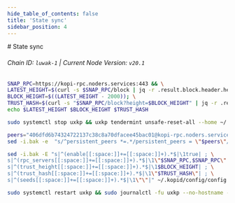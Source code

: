 ```yaml
---
hide_table_of_contents: false
title: 'State sync'
sidebar_position: 4
---
```


<div class="h1-with-icon icon-kopi">
  # State sync
</div>

###### Chain ID: `luwak-1` | Current Node Version: `v20.1`

```bash
SNAP_RPC=https://kopi-rpc.noders.services:443 && \
LATEST_HEIGHT=$(curl -s $SNAP_RPC/block | jq -r .result.block.header.height); \
BLOCK_HEIGHT=$((LATEST_HEIGHT - 2000)); \
TRUST_HASH=$(curl -s "$SNAP_RPC/block?height=$BLOCK_HEIGHT" | jq -r .result.block_id.hash) && \
echo $LATEST_HEIGHT $BLOCK_HEIGHT $TRUST_HASH
```

```bash
sudo systemctl stop uxkp && uxkp tendermint unsafe-reset-all --home ~/.kopid --keep-addr-book
```

```bash
peers="406dfd6b74324722137c38c8a70dfacee45bac01@kopi-rpc.noders.services:30756"
sed -i.bak -e  "s/^persistent_peers *=.*/persistent_peers = \"$peers\"/" ~/.kopid/config/config.toml
```

```bash
sed -i.bak -E "s|^(enable[[:space:]]+=[[:space:]]+).*$|\1true| ; \
s|^(rpc_servers[[:space:]]+=[[:space:]]+).*$|\1\"$SNAP_RPC,$SNAP_RPC\"| ; \
s|^(trust_height[[:space:]]+=[[:space:]]+).*$|\1$BLOCK_HEIGHT| ; \
s|^(trust_hash[[:space:]]+=[[:space:]]+).*$|\1\"$TRUST_HASH\"| ; \
s|^(seeds[[:space:]]+=[[:space:]]+).*$|\1\"\"|" ~/.kopid/config/config.toml
```

```bash
sudo systemctl restart uxkp && sudo journalctl -fu uxkp --no-hostname -o cat
```
